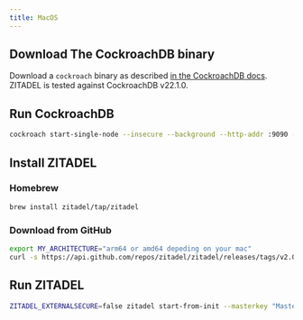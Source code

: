 ```yaml
---
title: MacOS
---
```



## Download The CockroachDB binary

Download a `cockroach` binary as described [in the CockroachDB docs](https://www.cockroachlabs.com/docs/v22.1/install-cockroachdb).
ZITADEL is tested against CockroachDB v22.1.0.

## Run CockroachDB

```bash
cockroach start-single-node --insecure --background --http-addr :9090 --listen-addr=localhost
```

## Install ZITADEL

### Homebrew

```bash
brew install zitadel/tap/zitadel
```

### Download from GitHub

```bash
export MY_ARCHITECTURE="arm64 or amd64 depeding on your mac"
curl -s https://api.github.com/repos/zitadel/zitadel/releases/tags/v2.0.0-v2-alpha.43 | grep "browser_download_url.*zitadel_Darwin_${MY_ARCHITECTURE}.tar.gz" | cut -d '"' -f 4 | xargs wget -qO - | sudo tar --extract --gzip --overwrite --directory /usr/local/bin zitadel && sudo chown $(id -u):$(id -g) /usr/local/bin/zitadel
```

## Run ZITADEL

```bash
ZITADEL_EXTERNALSECURE=false zitadel start-from-init --masterkey "MasterkeyNeedsToHave32Characters" --tlsMode disabled
```

<DefaultUser components={props.components} />
<Next components={props.components} />
<Disclaimer components={props.components} />
